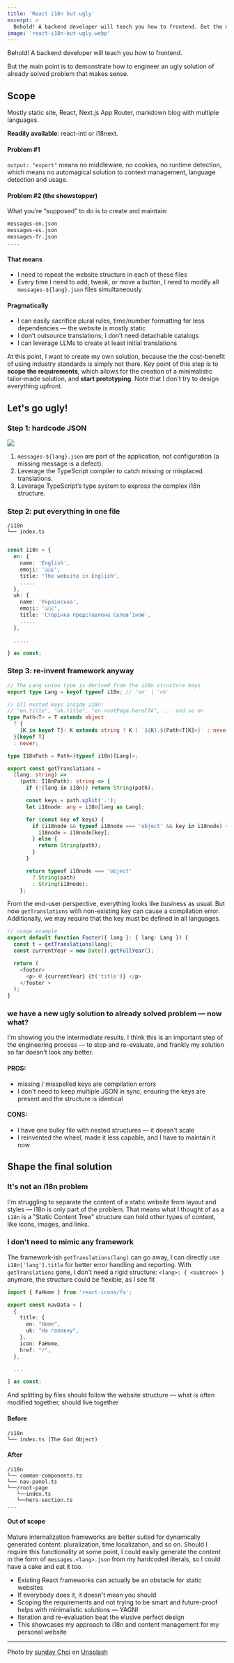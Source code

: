 ```yaml
---
title: 'React i18n but ugly'
excerpt: >
  Behold! A backend developer will teach you how to frontend. But the main point is to demonstrate how to engineer an ugly solution of already solved problem that makes sense.
image: 'react-i18n-but-ugly.webp'
---
```


Behold! A backend developer will teach you how to frontend.

But the main point is to demonstrate how to engineer an ugly solution of already solved problem that makes sense.

## Scope

Mostly static site, React, Next.js App Router, markdown blog with multiple languages.

**Readily available**: react-intl or i18next.
#### Problem #1 

`output: "export"` means no middleware, no cookies, no runtime detection, which means no automagical solution to context management, language detection and usage.

#### Problem #2 (the showstopper)

What you’re “supposed” to do is to create and maintain:

```txt
messages-en.json
messages-es.json
messages-fr.json
....
```

#### That means

- I need to repeat the website structure in each of these files
- Every time I need to add, tweak, or move a button, I need to modify all `messages-${lang}.json` files simultaneously
#### Pragmatically

- I can easily sacrifice plural rules, time/number formatting for less dependencies — the website is mostly static
- I don’t outsource translations; I don’t need detachable catalogs
- I can leverage LLMs to create at least initial translations

At this point, I want to create my own solution, because the the cost-benefit of using industry standards is simply not there.
Key point of this step is to **scope the requirements**, which allows for the creation of a minimalistic tailor-made solution, and **start prototyping**. Note that I don't try to design everything upfront.

## Let's go ugly!

### Step 1: hardcode JSON

![](all-the-things.webp)

1. `messages-${lang}.json` are part of the application, not configuration (a missing message is a defect).
2. Leverage the TypeScript compiler to catch missing or misplaced translations.
3. Leverage TypeScript’s type system to express the complex i18n structure.

### Step 2: put everything in one file

```text
/i18n
└── index.ts
```

```typescript

const i18n = {
  en: {
    name: 'English',
    emoji: '🇬🇧',
    title: 'The website in English',
    .....
  },
  uk: {
    name: 'Українська',
    emoji: '🇺🇦',
    title: 'Сторінка представлена Соловʼїною',
    .....
  },

  .....

} as const;
```

### Step 3: re-invent framework anyway

```typescript
// The Lang union type is derived from the i18n structure keys
export type Lang = keyof typeof i18n; // 'en' | 'uk'

// all nested keys inside i18n:
// "en.title", "uk.title", "en.rootPage.heroCTA", ... and so on
type Path<T> = T extends object
  ? {
    [K in keyof T]: K extends string ? K | `${K}.${Path<T[K]>}` : never;
  }[keyof T]
  : never;

type I18nPath = Path<(typeof i18n)[Lang]>;

export const getTranslations =
  (lang: string) =>
    (path: I18nPath): string => {
      if (!(lang in i18n)) return String(path);

      const keys = path.split('.');
      let i18node: any = i18n[lang as Lang];

      for (const key of keys) {
        if (i18node && typeof i18node === 'object' && key in i18node) {
          i18node = i18node[key];
        } else {
          return String(path);
        }
      }

      return typeof i18node === 'object'
        ? String(path)
        : String(i18node);
    };
```


From the end-user perspective, everything looks like business as usual. But now `getTranslations` with non-existing key can cause a compilation error. Additionally, we may require that the key must be defined in all languages.

```typescript
// usage example
export default function Footer({ lang }: { lang: Lang }) {
  const t = getTranslations(lang);
  const currentYear = new Date().getFullYear();

  return (
    <footer>
      <p> © {currentYear} {t('title')} </p>
    </footer >
  );
}
```

### we have a new ugly solution to already solved problem — now what?

I'm showing you the intermediate results. I think this is an important step of the engineering process — to stop and re-evaluate, and frankly my solution so far doesn't look any better.

#### PROS:

- missing / misspelled keys are compilation errors
- I don't need to keep multiple JSON in sync, ensuring the keys are present and the structure is identical

#### CONS:

- I have one bulky file with nested structures — it doesn't scale
- I reinvented the wheel, made it less capable, and I have to maintain it now

## Shape the final solution

### It's not an i18n problem

I'm struggling to separate the content of a static website from layout and styles — i18n is only part of the problem.
That means what I thought of as a `i18n` is a "Static Content Tree" structure can hold other types of content, like icons, images, and links.

### I don't need to mimic any framework

The framework-ish `getTranslations(lang)` can go away, I can directly use `i18n['lang'].title` for better error handling and reporting.
With `getTranslations` gone, I don't need a rigid structure: `<lang>: { <subtree> }` anymore, the structure could be flexible, as I see fit

```typescript
import { FaHome } from 'react-icons/fa';

export const navData = [
  {
    title: {
      en: "Home",
      uk: "На головну",
    },
    icon: FaHome,
    href: "/",
  },

  ...

] as const;

```

And splitting by files should follow the website structure — what is often modified together, should live together
#### Before

```text
/i18n
└── index.ts (The God Object)
```

#### After

```text
/i18n
└── common-components.ts
└── nav-panel.ts
└──/root-page
   └──index.ts
   └──hero-section.ts
...
```

#### Out of scope

Mature internalization frameworks are better suited for dynamically generated content: pluralization, time localization, and so on.
Should I require this functionality at some point, I could easily generate the content in the form of `messages.<lang>.json` from my hardcoded literals, so I could have a cake and eat it too.

<TLDR />

- Existing React frameworks can actually be an obstacle for static websites
- If everybody does it, it doesn't mean you should
- Scoping the requirements and not trying to be smart and future-proof helps with minimalistic solutions — YAGNI
- Iteration and re-evaluation beat the elusive perfect design
- This showcases my approach to i18n and content management for my personal website

---
Photo by [sunday Choi](https://unsplash.com/@gosunday85) on [Unsplash](https://unsplash.com/photos/danke-thanks-grazie-merci-RpXMySRW0AE)